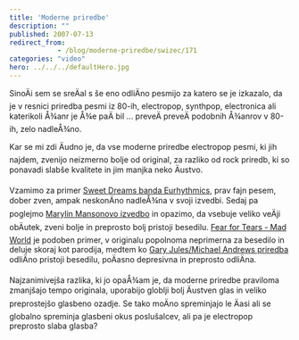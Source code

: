 ```yaml
---
title: 'Moderne priredbe'
description: ""
published: 2007-07-13
redirect_from: 
            - /blog/moderne-priredbe/swizec/171
categories: "video"
hero: ../../../defaultHero.jpg
---
```

SinoÄi sem se sreÄal s še eno odliÄno pesmijo za katero se je izkazalo, da je v resnici priredba pesmi iz 80-ih, electropop, synthpop, electronica ali katerikoli Å¾anr je Å¾e paÄ bil ... preveÄ preveÄ podobnih Å¾anrov v 80-ih, zelo nadleÅ¾no.

Kar se mi zdi Äudno je, da vse moderne priredbe electropop pesmi, ki jih najdem, zvenijo neizmerno bolje od original, za razliko od rock priredb, ki so ponavadi slabše kvalitete in jim manjka neko Äustvo.

Vzamimo za primer [Sweet Dreams banda Eurhythmics](http://youtube.com/watch?v=OufZbzsUtIo), prav fajn pesem, dober zven, ampak neskonÄno nadleÅ¾na v svoji izvedbi. Sedaj pa poglejmo [Marylin Mansonovo izvedbo](http://youtube.com/watch?v=3iuve2OjY_8) in opazimo, da vsebuje veliko veÄji obÄutek, zveni bolje in preprosto bolj pristoji besedilu. [Fear for Tears - Mad World](http://youtube.com/watch?v=4NAPw8N5vM8) je podoben primer, v originalu popolnoma neprimerna za besedilo in deluje skoraj kot parodija, medtem ko [Gary Jules/Michael Andrews priredba](http://youtube.com/watch?v=v52Igdotisk) odliÄno pristoji besedilu, poÄasno depresivna in preprosto odliÄna.

Najzanimivejša razlika, ki jo opaÅ¾am je, da moderne priredbe praviloma zmanjšajo tempo originala, uporabijo globlji bolj Äustven glas in veliko preprostejšo glasbeno ozadje. Se tako moÄno spreminjajo le Äasi ali se globalno spreminja glasbeni okus poslušalcev, ali pa je electropop preprosto slaba glasba?